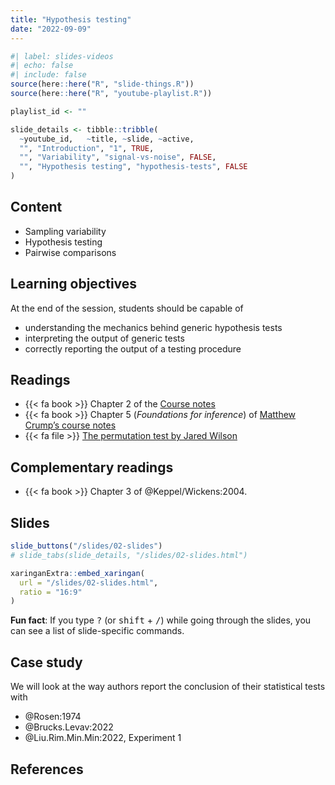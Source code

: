 ```yaml
---
title: "Hypothesis testing"
date: "2022-09-09"
---
```


```r
#| label: slides-videos
#| echo: false
#| include: false
source(here::here("R", "slide-things.R"))
source(here::here("R", "youtube-playlist.R"))

playlist_id <- ""

slide_details <- tibble::tribble(
  ~youtube_id,   ~title, ~slide, ~active,
  "", "Introduction", "1", TRUE,
  "", "Variability", "signal-vs-noise", FALSE,
  "", "Hypothesis testing", "hypothesis-tests", FALSE
)
```


## Content

- Sampling variability
- Hypothesis testing
- Pairwise comparisons


## Learning objectives

At the end of the session, students should be capable of

- understanding the mechanics behind generic hypothesis tests
- interpreting the output of generic tests
- correctly reporting the output of a testing procedure


## Readings

- {{< fa book >}} Chapter 2 of the [Course notes](https://lbelzile.github.io/math80667a/hypothesis-testing.html)
- {{< fa book >}}  Chapter 5 (*Foundations for inference*) of [Matthew Crump's course notes](https://www.crumplab.com/statistics/foundations-for-inference.html)
- {{< fa file >}}  [The permutation test by Jared Wilson](https://www.jwilber.me/permutationtest/)

## Complementary readings

- {{< fa book >}}  Chapter 3 of @Keppel/Wickens:2004.


## Slides

```r
slide_buttons("/slides/02-slides")
# slide_tabs(slide_details, "/slides/02-slides.html")
```

```r
xaringanExtra::embed_xaringan(
  url = "/slides/02-slides.html",
  ratio = "16:9"
)
```

:::{.callout-tip}
**Fun fact**: If you type <kbd>?</kbd> (or <kbd>shift</kbd> + <kbd>/</kbd>) while going through the slides, you can see a list of slide-specific commands.
:::

## Case study

We will look at the way authors report the conclusion of their statistical tests with

- @Rosen:1974
- @Brucks.Levav:2022
- @Liu.Rim.Min.Min:2022, Experiment 1


## References
